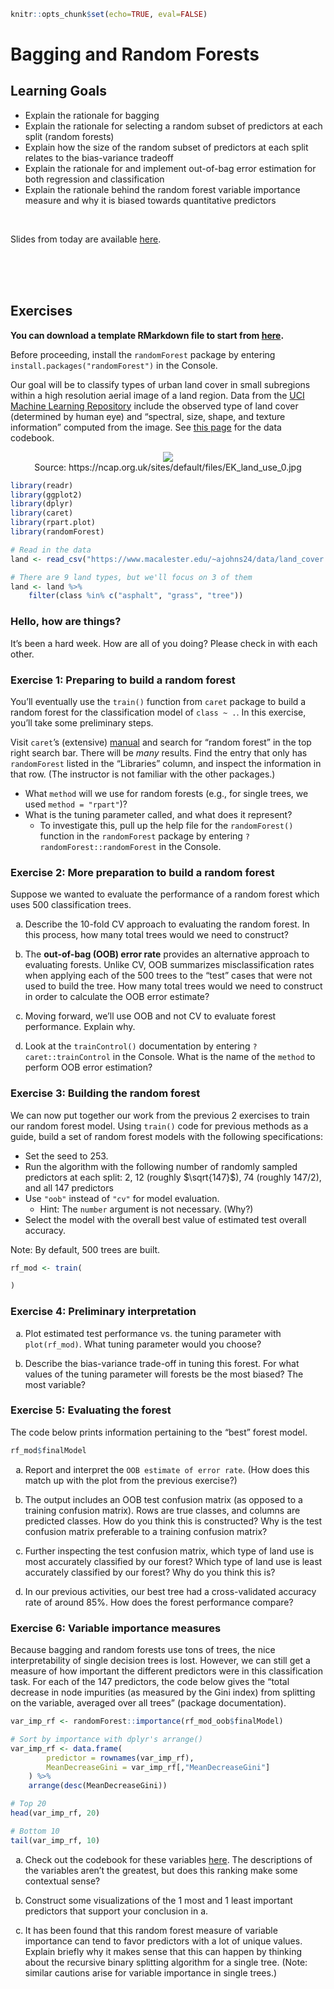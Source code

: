 ```r
knitr::opts_chunk$set(echo=TRUE, eval=FALSE)
```

# Bagging and Random Forests

## Learning Goals {-}

- Explain the rationale for bagging
- Explain the rationale for selecting a random subset of predictors at each split (random forests)
- Explain how the size of the random subset of predictors at each split relates to the bias-variance tradeoff
- Explain the rationale for and implement out-of-bag error estimation for both regression and classification
- Explain the rationale behind the random forest variable importance measure and why it is biased towards quantitative predictors

<br>

Slides from today are available [here](https://docs.google.com/presentation/d/1DdOWDYDt-fzJ1TIicFyWmdadGRGm_hMIxgAhLQ6fipk/edit?usp=sharing).



<br><br><br>



## Exercises {-}

**You can download a template RMarkdown file to start from [here](template_rmds/13-bagging-rf.Rmd).**

Before proceeding, install the `randomForest` package by entering `install.packages("randomForest")` in the Console.

Our goal will be to classify types of urban land cover in small subregions within a high resolution aerial image of a land region. Data from the [UCI Machine Learning Repository](https://archive.ics.uci.edu/ml/datasets/Urban+Land+Cover) include the observed type of land cover (determined by human eye) and "spectral, size, shape, and texture information" computed from the image. See [this page](https://archive.ics.uci.edu/ml/datasets/Urban+Land+Cover) for the data codebook.

<center>
    <img src="https://ncap.org.uk/sites/default/files/EK_land_use_0.jpg"><br>
    Source: https://ncap.org.uk/sites/default/files/EK_land_use_0.jpg
</center>

```r
library(readr)
library(ggplot2)
library(dplyr)
library(caret)
library(rpart.plot)
library(randomForest)

# Read in the data
land <- read_csv("https://www.macalester.edu/~ajohns24/data/land_cover.csv")

# There are 9 land types, but we'll focus on 3 of them
land <- land %>% 
    filter(class %in% c("asphalt", "grass", "tree"))
```

### Hello, how are things? {-}

It's been a hard week. How are all of you doing? Please check in with each other.



### Exercise 1: Preparing to build a random forest {-}

You'll eventually use the `train()` function from `caret` package to build a random forest for the classification model of `class ~ .`. In this exercise, you'll take some preliminary steps.

Visit `caret`'s (extensive) [manual](https://topepo.github.io/caret/available-models.html) and search for "random forest" in the top right search bar. There will be *many* results. Find the entry that only has `randomForest` listed in the "Libraries" column, and inspect the information in that row. (The instructor is not familiar with the other packages.)

- What `method` will we use for random forests (e.g., for single trees, we used `method = "rpart"`)?
- What is the tuning parameter called, and what does it represent?
    - To investigate this, pull up the help file for the `randomForest()` function in the `randomForest` package by entering `?randomForest::randomForest` in the Console.



### Exercise 2: More preparation to build a random forest {-}

Suppose we wanted to evaluate the performance of a random forest which uses 500 classification trees.

a. Describe the 10-fold CV approach to evaluating the random forest. In this process, how many total trees would we need to construct?

b. The **out-of-bag (OOB) error rate** provides an alternative approach to evaluating forests. Unlike CV, OOB summarizes misclassification rates when applying each of the 500 trees to the "test" cases that were not used to build the tree. How many total trees would we need to construct in order to calculate the OOB error estimate?

c. Moving forward, we'll use OOB and not CV to evaluate forest performance. Explain why.

d. Look at the `trainControl()` documentation by entering `?caret::trainControl` in the Console. What is the name of the `method` to perform OOB error estimation?



### Exercise 3: Building the random forest {-}

We can now put together our work from the previous 2 exercises to train our random forest model. Using `train()` code for previous methods as a guide, build a set of random forest models with the following specifications:

- Set the seed to 253.
- Run the algorithm with the following number of randomly sampled predictors at each split: 2, 12 (roughly $\sqrt{147}$), 74 (roughly 147/2), and all 147 predictors
- Use `"oob"` instead of `"cv"` for model evaluation.
    - Hint: The `number` argument is not necessary. (Why?)
- Select the model with the overall best value of estimated test overall accuracy.

Note: By default, 500 trees are built.

```r
rf_mod <- train(

)
```



### Exercise 4: Preliminary interpretation {-}

a. Plot estimated test performance vs. the tuning parameter with `plot(rf_mod)`. What tuning parameter would you choose?

b. Describe the bias-variance trade-off in tuning this forest. For what values of the tuning parameter will forests be the most biased? The most variable?



### Exercise 5: Evaluating the forest {-}

The code below prints information pertaining to the "best" forest model.

```r
rf_mod$finalModel
```

a. Report and interpret the `OOB estimate of error rate`. (How does this match up with the plot from the previous exercise?)

b. The output includes an OOB test confusion matrix (as opposed to a training confusion matrix). Rows are true classes, and columns are predicted classes. How do you think this is constructed? Why is the test confusion matrix preferable to a training confusion matrix?

c. Further inspecting the test confusion matrix, which type of land use is most accurately classified by our forest? Which type of land use is least accurately classified by our forest? Why do you think this is?

d. In our previous activities, our best tree had a cross-validated accuracy rate of around 85%. How does the forest performance compare?



### Exercise 6: Variable importance measures {-}

Because bagging and random forests use tons of trees, the nice interpretability of single decision trees is lost. However, we can still get a measure of how important the different predictors were in this classification task. For each of the 147 predictors, the code below gives the "total decrease in node impurities (as measured by the Gini index) from splitting on the variable, averaged over all trees" (package documentation).

```r
var_imp_rf <- randomForest::importance(rf_mod_oob$finalModel)

# Sort by importance with dplyr's arrange()
var_imp_rf <- data.frame(
        predictor = rownames(var_imp_rf),
        MeanDecreaseGini = var_imp_rf[,"MeanDecreaseGini"]
    ) %>%
    arrange(desc(MeanDecreaseGini))

# Top 20
head(var_imp_rf, 20)

# Bottom 10
tail(var_imp_rf, 10)
```

a. Check out the codebook for these variables [here](https://archive.ics.uci.edu/ml/datasets/Urban+Land+Cover). The descriptions of the variables aren't the greatest, but does this ranking make some contextual sense?

b. Construct some visualizations of the 1 most and 1 least important predictors that support your conclusion in a.

c. It has been found that this random forest measure of variable importance can tend to favor predictors with a lot of unique values. Explain briefly why it makes sense that this can happen by thinking about the recursive binary splitting algorithm for a single tree. (Note: similar cautions arise for variable importance in single trees.)



